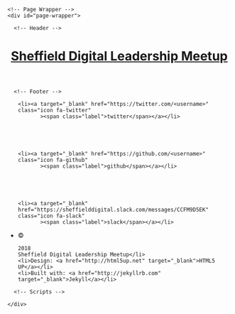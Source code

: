 <!DOCTYPE html>
<!--
  Original Design: Spectral by HTML5 UP
    html5up.net | @n33co
    Free for personal and commercial use under the CCA 3.0 license (html5up.net/license)
  Jekyll build mod
-->
<html>

  <head>
  <meta charset="utf-8" />
  <meta name="viewport" content="width=device-width, initial-scale=1" />
  <title>Sheffield Digital Leadership Meetup</title>
  <meta name="description" content="Leadership is not just for the CEO! Come and talk about how leadership works for you<br />
whether you're a senior architect or a junior dev trying to change your team for the better.
">
  <!--[if lte IE 8]><script src="/js/ie/html5shiv.js"></script><![endif]-->
  <link rel="canonical" href="http://yourdomain.com/index.mdx">
  <link rel="stylesheet" href="/css/main.css" />
  <!--[if lte IE 8]><link rel="stylesheet" href="/css/ie8.css" /><![endif]-->
  <!--[if lte IE 9]><link rel="stylesheet" href="/css/ie9.css" /><![endif]-->
  <link rel="alternate" type="application/rss+xml" title="Sheffield Digital Leadership Meetup" href="http://yourdomain.com/feed.xml">
</head>


  <body class="landing">

    <!-- Page Wrapper -->
    <div id="page-wrapper">

      <!-- Header -->
<header id="header" class="alt">
  <h1><a href="/index.html">Sheffield Digital Leadership Meetup</a></h1>
<!--  <nav id="nav">
    <ul>
      <li class="special">
        <a href="#menu" class="menuToggle"><span>Menu</span></a>
        <div id="menu">
          <ul>
            <li><a href="index.html">Home</a></li>
            
            
            
            
            
            
            
            
            
            
            
            
            
            
            
          </ul>
        </div>
      </li>
    </ul>
  </nav> -->
</header>


      

      <!-- Footer -->
<footer id="footer">
  <ul class="icons">
    
    
    
    <li><a target="_blank" href="https://twitter.com/<username>" class="icon fa-twitter"
           ><span class="label">twitter</span></a></li>
    
    
    
    
    
    <li><a target="_blank" href="https://github.com/<username>" class="icon fa-github"
           ><span class="label">github</span></a></li>
    
    
    
    
    
    <li><a target="_blank" href="https://sheffielddigital.slack.com/messages/CCFM9D5EK" class="icon fa-slack"
           ><span class="label">slack</span></a></li>
    
    
    
  </ul>
  <ul class="copyright">
    <li>&copy; 
    
      
      
    
    2018
    Sheffield Digital Leadership Meetup</li>
    <li>Design: <a href="http://html5up.net" target="_blank">HTML5 UP</a></li>
    <li>Built with: <a href="http://jekyllrb.com" target="_blank">Jekyll</a></li>
  </ul>
</footer>


      <!-- Scripts -->
<script src="/js/jquery.min.js"></script>
<script src="/js/jquery.scrollex.min.js"></script>
<script src="/js/jquery.scrolly.min.js"></script>
<script src="/js/skel.min.js"></script>
<script src="/js/util.js"></script>
<!--[if lte IE 8]><script src="/js/ie/respond.min.js"></script><![endif]-->
<script src="/js/main.js"></script>


    </div>

  </body>

</html>